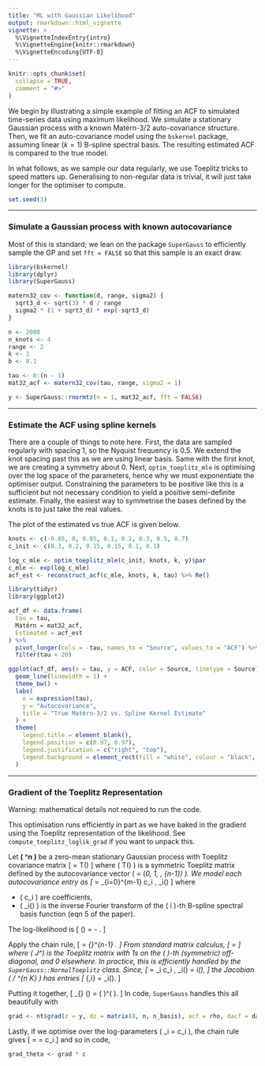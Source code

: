 ```yaml
---
title: "ML with Gaussian Likelihood"
output: rmarkdown::html_vignette
vignette: >
  %\VignetteIndexEntry{intro}
  %\VignetteEngine{knitr::rmarkdown}
  %\VignetteEncoding{UTF-8}
---
```


```r
knitr::opts_chunk$set(
  collapse = TRUE,
  comment = "#>"
)
```

We begin by illustrating a simple example of fitting an ACF to simulated time-series data using maximum likelihood. We simulate a stationary Gaussian process with a known Matérn-3/2 auto-covariance structure. Then, we fit an auto-covariance model using the `bskernel` package, assuming linear ($k=1$) B-spline spectral basis. The resulting estimated ACF is compared to the true model.

In what follows, as we sample our data regularly, we use Toeplitz tricks to speed matters up. Generalising to non-regular data is trivial, it will just take longer for the optimiser to compute.

```r
set.seed(3)
```

---

### Simulate a Gaussian process with known autocovariance

Most of this is standard; we lean on the package `SuperGauss` to efficiently sample the GP and set `fft = FALSE` so that this sample is an exact draw.

```r
library(bskernel)
library(dplyr)
library(SuperGauss)

matern32_cov <- function(d, range, sigma2) {
  sqrt3_d <- sqrt(3) * d / range
  sigma2 * (1 + sqrt3_d) * exp(-sqrt3_d)
}

n <- 2000
n_knots <- 4
range <- 2
k <- 1
b <- 0.1

tau <- 0:(n - 1)
mat32_acf <- matern32_cov(tau, range, sigma2 = 1)

y <- SuperGauss::rnormtz(n = 1, mat32_acf, fft = FALSE)
```

---

### Estimate the ACF using spline kernels

There are a couple of things to note here. First, the data are sampled regularly with spacing 1, so the Nyquist frequency is 0.5. We extend the knot spacing past this as we are using linear basis. Same with the first knot, we are creating a symmetry about 0. Next, `optim_toeplitz_mle` is optimising over the log space of the parameters, hence why we must exponentiate the optimiser output. Constraining the parameters to be positive like this is a sufficient but not necessary condition to yield a positive semi-definite estimate. Finally, the easiest way to symmetrise the bases defined by the knots is to just take the real values. 

The plot of the estimated vs true ACF is given below.

```r
knots <- c(-0.05, 0, 0.05, 0.1, 0.2, 0.3, 0.5, 0.7)
c_init <- c(0.3, 0.2, 0.15, 0.15, 0.1, 0.1)

log_c_mle <- optim_toeplitz_mle(c_init, knots, k, y)$par
c_mle <- exp(log_c_mle)
acf_est <- reconstruct_acf(c_mle, knots, k, tau) %>% Re()
```

```r
library(tidyr)
library(ggplot2)

acf_df <- data.frame(
  tau = tau,
  Matérn = mat32_acf,
  Estimated = acf_est
) %>%
  pivot_longer(cols = -tau, names_to = "Source", values_to = "ACF") %>%
  filter(tau < 20)

ggplot(acf_df, aes(x = tau, y = ACF, color = Source, linetype = Source)) +
  geom_line(linewidth = 1) +
  theme_bw() +
  labs(
    x = expression(tau),
    y = "Autocovariance",
    title = "True Matérn-3/2 vs. Spline Kernel Estimate"
  ) +
  theme(
    legend.title = element_blank(),
    legend.position = c(0.97, 0.97),
    legend.justification = c("right", "top"),
    legend.background = element_rect(fill = "white", colour = "black", linewidth = 0.3)
  )
```

---

### Gradient of the Toeplitz Representation

Warning: mathematical details not required to run the code.

This optimisation runs efficiently in part as we have baked in the gradient using the Toeplitz representation of the likelihood. See `compute_toeplitz_loglik_grad` if you want to unpack this.

Let **\( \mathbf{y} \in \mathbb{R}^n \)** be a zero-mean stationary Gaussian process with Toeplitz covariance matrix
\[
\Sigma = T(\boldsymbol{\rho})
\]
where \( T(\boldsymbol{\rho}) \) is a symmetric Toeplitz matrix defined by the autocovariance vector \( \boldsymbol{\rho} = (\rho_0, \rho_1, \dots, \rho_{n-1}) \). We model each autocovariance entry as
\[
\rho_\tau = \sum_{i=0}^{m-1} c_i \, \phi_i(\tau)
\]
where

- \( c_i \) are coefficients,
- \( \phi_i(\tau) \) is the inverse Fourier transform of the \( i \)-th B-spline spectral basis function (eqn 5 of the paper).

The log-likelihood is
\[
\ell(\mathbf{c}) = -\frac{1}{2} \left[ n \log(2\pi) + \log |\Sigma(\mathbf{c})| + \mathbf{y}^\top \Sigma(\mathbf{c})^{-1} \mathbf{y} \right].
\]

Apply the chain rule,
\[
\frac{\partial \ell}{\partial c_i} = \sum_{\tau=0}^{n-1} \frac{\partial \ell}{\partial \rho_\tau} \cdot \frac{\partial \rho_\tau}{\partial c_i}.
\]
From standard matrix calculus,
\[
\frac{\partial \ell}{\partial \rho_\tau} = \frac{1}{2} \left[ \mathbf{y}^\top \Sigma^{-1} J^\tau \Sigma^{-1} \mathbf{y} - \operatorname{tr}(\Sigma^{-1} J^\tau) \right]
\]
where \( J^\tau \) is the Toeplitz matrix with 1s on the \( \tau \)-th (symmetric) off-diagonal, and 0 elsewhere. In practice, this is efficiently handled by the `SuperGauss::NormalToeplitz` class. Since,
\[
\rho_\tau = \sum_i c_i \, \phi_i(\tau)
\quad \Rightarrow \quad
\frac{\partial \rho_\tau}{\partial c_i} = \phi_i(\tau),
\]
the Jacobian \( \partial \boldsymbol{\rho} / \partial \mathbf{c} \in \mathbb{R}^{n \times K} \) has entries
\[
\left[ \frac{\partial \boldsymbol{\rho}}{\partial \mathbf{c}} \right]_{\tau,i} = \phi_i(\tau).
\]

Putting it together,
\[
\nabla_{\mathbf{c}} \ell(\mathbf{c}) = \left( \frac{\partial \ell}{\partial \boldsymbol{\rho}} \right)^\top \cdot \left( \frac{\partial \boldsymbol{\rho}}{\partial \mathbf{c}} \right).
\]
In code, `SuperGauss` handles this all beautifully with
```r
grad <- nt$grad(z = y, dz = matrix(0, n, n_basis), acf = rho, dacf = dacf)
```

Lastly, if we optimise over the log-parameters \( \theta_i = \log c_i \), the chain rule gives
\[
\frac{\partial \ell}{\partial \theta_i} = \frac{\partial \ell}{\partial c_i} \cdot \frac{\partial c_i}{\partial \theta_i} = \frac{\partial \ell}{\partial c_i} \cdot c_i
\]
and so in code,
```r
grad_theta <- grad * c
```

